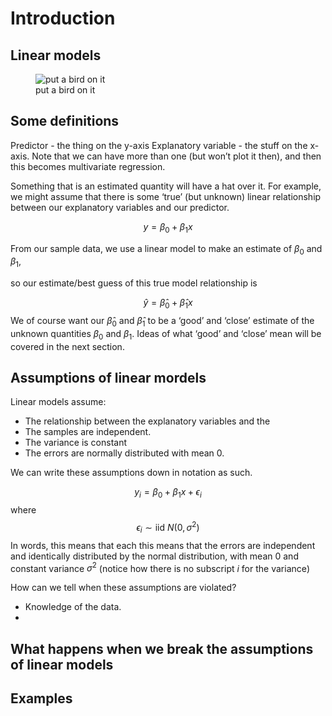 # Introduction {#intro}


## Linear models 

![put a bird on it](images/put_a_bird.png)


## Some definitions

Predictor - the thing on the y-axis
Explanatory variable - the stuff on the x-axis. Note that we can have more than one (but won't plot it then), and then this becomes multivariate regression. 

Something that is an estimated quantity will have a hat over it. 
For example, we might assume that there is some 'true' (but unknown) linear relationship between our explanatory variables and our predictor. 

$$ y = \beta_0 + \beta_1 x$$

From our sample data, we use a linear model to make an estimate of $\beta_0$ and $\beta_1$, 

so our estimate/best guess of this true model relationship is 

$$ \hat y = \hat\beta_0 + \hat\beta_1 x$$
We of course want our $\hat\beta_0$ and $\hat\beta_1$ to be a 'good' and 'close' estimate of the unknown quantities $\beta_0$ and $\beta_1$. Ideas of what 'good' and 'close' mean will be covered in the next section. 

## Assumptions of linear mordels 

Linear models assume:

 - The relationship between the explanatory variables and the 
 - The samples are independent. 
 - The variance is constant 
 - The errors are normally distributed with mean 0. 


We can write these assumptions down in notation as such. 

$$y_i  = \beta_0 + \beta_1 x + \epsilon_i $$
where 
$$ \epsilon_i \sim \text{iid } N(0,\sigma^2)$$
In words, this means that each 
this means that the errors are independent and identically distributed by the normal distribution, with mean 0 and constant variance $\sigma^2$ (notice how there is no subscript $i$ for the variance)



How can we tell when these assumptions are violated? 

 - Knowledge of the data. 
 - 

## What happens when we break the assumptions of linear models 



## Examples 